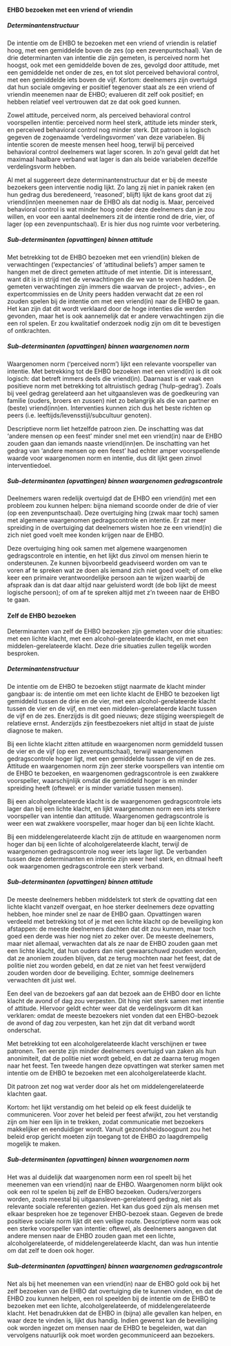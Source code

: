 
#### EHBO bezoeken met een vriend of vriendin

##### Determinantenstructuur

De intentie om de EHBO te bezoeken met een vriend of vriendin is relatief hoog, met een gemiddelde boven de zes (op een zevenpuntschaal). Van de drie determinanten van intentie die zijn gemeten, is perceived norm het hoogst, ook met een gemiddelde boven de zes, gevolgd door attitude, met een gemiddelde net onder de zes, en tot slot perceived behavioral control, met een gemiddelde iets boven de vijf. Kortom: deelnemers zijn overtuigd dat hun sociale omgeving er positief tegenover staat als ze een vriend of vriendin meenemen naar de EHBO; evalueren dit zelf ook positief; en hebben relatief veel vertrouwen dat ze dat ook goed kunnen.

Zowel attitude, perceived norm, als perceived behavioral control voorspellen intentie: perceived norm heel sterk, attitude iets minder sterk, en perceived behavioral control nog minder sterk. Dit patroon is logisch gegeven de zogenaamde 'verdelingsvormen' van deze variabelen. Bij intentie scoren de meeste mensen heel hoog, terwijl bij perceived behavioral control deelnemers wat lager scoren. In zo'n geval geldt dat het maximaal haalbare verband wat lager is dan als beide variabelen dezelfde verdelingsvorm hebben.

Al met al suggereert deze determinantenstructuur dat er bij de meeste bezoekers geen interventie nodig lijkt. Zo lang zij niet in paniek raken (en hun gedrag dus beredeneerd, 'reasoned', blijft) lijkt de kans groot dat zij vriend(inn)en meenemen naar de EHBO als dat nodig is. Maar, perceived behavioral control is wat minder hoog onder deze deelnemers dan je zou willen, en voor een aantal deelnemers zit de intentie rond de drie, vier, of lager (op een zevenpuntschaal). Er is hier dus nog ruimte voor verbetering.

##### Sub-determinanten (opvattingen) binnen attitude

Met betrekking tot de EHBO bezoeken met een vriend(in) bleken de verwachtingen ('expectancies' of 'attitudinal beliefs') amper samen te hangen met de direct gemeten attitude of met intentie. Dit is interessant, want dit is in strijd met de verwachtingen die we van te voren hadden. De gemeten verwachtingen zijn immers die waarvan de project-, advies-, en expertcommissies en de Unity peers hadden verwacht dat ze een rol zouden spelen bij de intentie om met een vriend(in) naar de EHBO te gaan. Het kan zijn dat dit wordt verklaard door de hoge intenties die werden gevonden, maar het is ook aannemelijk dat er andere verwachtingen zijn die een rol spelen. Er zou kwalitatief onderzoek nodig zijn om dit te bevestigen of ontkrachten.

##### Sub-determinanten (opvattingen) binnen waargenomen norm

Waargenomen norm ('perceived norm') lijkt een relevante voorspeller van intentie. Met betrekking tot de EHBO bezoeken met een vriend(in) is dit ook logisch: dat betreft immers deels die vriend(in). Daarnaast is er vaak een positieve norm met betrekking tot altruistisch gedrag ('hulp-gedrag'). Zoals bij veel gedrag gerelateerd aan het uitgaansleven was de goedkeuring van familie (ouders, broers en zussen) niet zo belangrijk als die van partner en (beste) vriend(inn)en. Interventies kunnen zich dus het beste richten op peers (i.e. leeftijds/levensstijl/subcultuur genoten).

Descriptieve norm liet hetzelfde patroon zien. De inschatting was dat 'andere mensen op een feest' minder snel met een vriend(in) naar de EHBO zouden gaan dan iemands naaste vriend(inn)en. De inschatting van het gedrag van 'andere mensen op een feest' had echter amper voorspellende waarde voor waargenomen norm en intentie, dus dit lijkt geen zinvol interventiedoel.

##### Sub-determinanten (opvattingen) binnen waargenomen gedragscontrole

Deelnemers waren redelijk overtuigd dat de EHBO een vriend(in) met een probleem zou kunnen helpen: bijna niemand scoorde onder de drie of vier (op een zevenpuntschaal). Deze overtuiging hing (zwak maar toch) samen met algemene waargenomen gedragscontrole en intentie. Er zat meer spreiding in de overtuiging dat deelnemers wisten hoe ze een vriend(in) die zich niet goed voelt mee konden krijgen naar de EHBO.

Deze overtuiging hing ook samen met algemene waargenomen gedragscontrole en intentie, en het lijkt dus zinvol om mensen hierin te ondersteunen. Ze kunnen bijvoorbeeld geadviseerd worden om van te voren af te spreken wat ze doen als iemand zich niet goed voelt; of om elke keer een primaire verantwoordelijke persoon aan te wijzen waarbij de afspraak dan is dat daar altijd naar geluisterd wordt (de bob lijkt de meest logische persoon); of om af te spreken altijd met z'n tweeen naar de EHBO te gaan.

#### Zelf de EHBO bezoeken

Determinanten van zelf de EHBO bezoeken zijn gemeten voor drie situaties: met een lichte klacht, met een alcohol-gerelateerde klacht, en met een middelen-gerelateerde klacht. Deze drie situaties zullen tegelijk worden besproken.

##### Determinantenstructuur

De intentie om de EHBO te bezoeken stijgt naarmate de klacht minder gangbaar is: de intentie om met een lichte klacht de EHBO te bezoeken ligt gemiddeld tussen de drie en de vier, met een alcohol-gerelateerde klacht tussen de vier en de vijf, en met een middelen-gerelateerde klacht tussen de vijf en de zes. Enerzijds is dit goed nieuws; deze stijging weerspiegelt de relatieve ernst. Anderzijds zijn feestbezoekers niet altijd in staat de juiste diagnose te maken.

Bij een lichte klacht zitten attitude en waargenomen norm gemiddeld tussen de vier en de vijf (op een zevenpuntschaal), terwijl waargenomen gedragscontrole hoger ligt, met een gemiddelde tussen de vijf en de zes. Attitude en waargenomen norm zijn zeer sterke voorspellers van intentie om de EHBO te bezoeken, en waargenomen gedragscontrole is een zwakkere voorspeller, waarschijnlijk omdat die gemiddeld hoger is en minder spreiding heeft (oftewel: er is minder variatie tussen mensen).

Bij een alcoholgerelateerde klacht is de waargenomen gedragscontrole iets lager dan bij een lichte klacht, en lijkt waargenomen norm een iets sterkere voorspeller van intentie dan attitude. Waargenomen gedragscontrole is weer een wat zwakkere voorspeller, maar hoger dan bij een lichte klacht.

Bij een middelengerelateerde klacht zijn de attitude en waargenomen norm hoger dan bij een lichte of alcoholgerelateerde klacht, terwijl de waargenomen gedragscontrole nog weer iets lager ligt. De verbanden tussen deze determinanten en intentie zijn weer heel sterk, en ditmaal heeft ook waargenomen gedragscontrole een sterk verband.

##### Sub-determinanten (opvattingen) binnen attitude

De meeste deelnemers hebben middelsterk tot sterk de opvatting dat een lichte klacht vanzelf overgaat, en hoe sterker deelnemers deze opvatting hebben, hoe minder snel ze naar de EHBO gaan. Opvattingen waren verdeeld met betrekking tot of je met een lichte klacht op de beveiliging kon afstappen: de meeste deelnemers dachten dat dit zou kunnen, maar toch goed een derde was hier nog niet zo zeker over. De meeste deelnemers, maar niet allemaal, verwachten dat als ze naar de EHBO zouden gaan met een lichte klacht, dat hun ouders dan niet gewaarschuwd zouden worden, dat ze anoniem zouden blijven, dat ze terug mochten naar het feest, dat de politie niet zou worden gebeld, en dat ze niet van het feest verwijderd zouden worden door de beveiliging. Echter, sommige deelnemers verwachten dit juist wel.

Een deel van de bezoekers gaf aan dat bezoek aan de EHBO door en lichte klacht de avond of dag zou verpesten. Dit hing niet sterk samen met intentie of attitude. HIervoor geldt echter weer dat de verdelingsvorm dit kan verklaren: omdat de meeste bezoekers niet vonden dat een EHBO-bezoek de avond of dag zou verpesten, kan het zijn dat dit verband wordt onderschat.

Met betrekking tot een alcoholgerelateerde klacht verschijnen er twee patronen. Ten eerste zijn minder deelnemers overtuigd van zaken als hun anonimiteit, dat de politie niet wordt gebeld, en dat ze daarna terug mogen naar het feest. Ten tweede hangen deze opvattingen wat sterker samen met intentie om de EHBO te bezoeken met een alcoholgerelateerde klacht.

Dit patroon zet nog wat verder door als het om middelengerelateerde klachten gaat.

Kortom: het lijkt verstandig om het beleid op elk feest duidelijk te communiceren. Voor zover het beleid per feest afwijkt, zou het verstandig zijn om hier een lijn in te trekken, zodat communicatie met bezoekers makkelijker en eenduidiger wordt. Vanuit gezondsheidsoogpunt zou het beleid erop gericht moeten zijn toegang tot de EHBO zo laagdrempelig mogelijk te maken.

##### Sub-determinanten (opvattingen) binnen waargenomen norm

Het was al duidelijk dat waargenomen norm een rol speelt bij het meenemen van een vriend(in) naar de EHBO. Waargenomen norm blijkt ook ook een rol te spelen bij zelf de EHBO bezoeken. Ouders/verzorgers worden, zoals meestal bij uitgaansleven-gerelateerd gedrag, niet als relevante sociale referenten gezien. Het kan dus goed zijn als mensen met elkaar bespreken hoe ze tegenover EHBO-bezoek staan. Gegeven de brede positieve sociale norm lijkt dit een veilige route. Descriptieve norm was ook een sterke voorspeller van intentie: oftewel, als deelnemers aangaven dat andere mensen naar de EHBO zouden gaan met een lichte, alcoholgerelateerde, of middelengerelateerde klacht, dan was hun intentie om dat zelf te doen ook hoger.

##### Sub-determinanten (opvattingen) binnen waargenomen gedragscontrole

Net als bij het meenemen van een vriend(in) naar de EHBO gold ook bij het zelf bezoeken van de EHBO dat overtuiging die te kunnen vinden, en dat de EHBO zou kunnen helpen, een rol speelden bij de intentie om de EHBO te bezoeken met een lichte, alcoholgerelateerde, of middelengerelateerde klacht. Het benadrukken dat de EHBO in (bijna) alle gevallen kan helpen, en waar deze te vinden is, lijkt dus handig. Indien gewenst kan de beveiliging ook worden ingezet om mensen naar de EHBO te begeleiden, wat dan vervolgens natuurlijk ook moet worden gecommuniceerd aan bezoekers.
